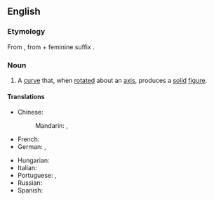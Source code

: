 ==English==

===Etymology===
From {{uder|en|la|generatrix}}, from {{m|la|generator}} + feminine suffix {{m|la|-trix}}.

===Noun===
{{en-noun|generatrices|+}}

# {{lb|en|geometry}} A [[curve]] that, when [[rotated]] about an [[axis]], produces a [[solid]] [[figure]].
#: {{syn|en|describent|generant}}

====Translations====
{{trans-top|a curve that, when rotated about an axis, produces a solid figure}}
* Chinese:
*: Mandarin: {{t+|cmn|母線}}, {{t+|cmn|母线|tr=mǔxiàn}}
* French: {{t+|fr|génératrice|f}}
* German: {{t|de|Erzeugende|f}}, {{t|de|Mantellinie|f}}
{{trans-mid}}
* Hungarian: {{t+|hu|alkotó}}
* Italian: {{t+|it|generatrice|f}}
* Portuguese: {{t+|pt|geratriz|f}}, {{t|pt|generatriz|f}}
* Russian: {{t+|ru|образу́ющая|f}}
* Spanish: {{t+|es|generatriz|f}}
{{trans-bottom}}